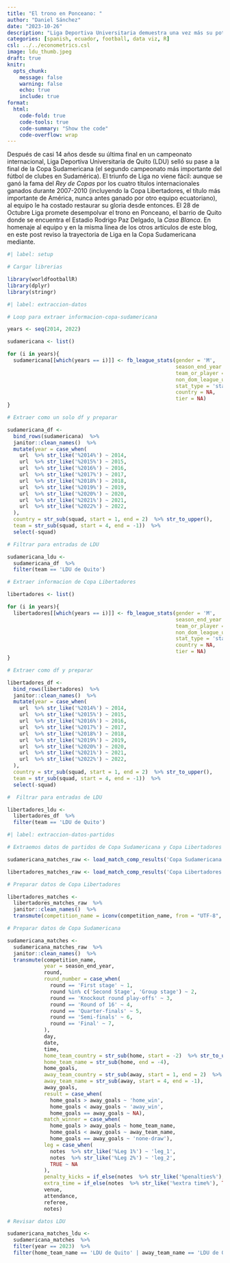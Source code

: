 ```yaml
---
title: "El trono en Ponceano: "
author: "Daniel Sánchez"
date: "2023-10-26"
description: "Liga Deportiva Universitaria demuestra una vez más su potencial internacional pasando a la final de la Copa Sudamericana 2023. En este post, hago un intento de *football analytics* mediante... Imagen generada con inteligencia artificial."
categories: [spanish, ecuador, football, data viz, R]
csl: ../../econometrics.csl
image: ldu_thumb.jpeg
draft: true
knitr:
  opts_chunk: 
    message: false
    warning: false
    echo: true
    include: true
format:
  html:
    code-fold: true
    code-tools: true
    code-summary: "Show the code"
    code-overflow: wrap
---
```


Después de casi 14 años desde su última final en un campeonato internacional, Liga Deportiva Universitaria de Quito (LDU) selló su pase a la final de la Copa Sudamericana (el segundo campeonato más importante del fútbol de clubes en Sudamérica). El triunfo de Liga no viene fácil: aunque se ganó la fama del *Rey de Copas* por los cuatro títulos internacionales ganados durante 2007-2010 (incluyendo la Copa Libertadores, el título más importante de América, nunca antes ganado por otro equipo ecuatoriano), al equipo le ha costado restaurar su gloria desde entonces. El 28 de Octubre Liga promete desempolvar el trono en Ponceano, el barrio de Quito donde se encuentra el Estadio Rodrigo Paz Delgado, la *Casa Blanca*. En homenaje al equipo y en la misma línea de los otros artículos de este blog, en este post reviso la trayectoria de Liga en la Copa Sudamericana mediante.

```r
#| label: setup

# Cargar librerias

library(worldfootballR)
library(dplyr)
library(stringr)

```

```r
#| label: extraccion-datos

# Loop para extraer informacion-copa-sudamericana

years <- seq(2014, 2022)

sudamericana <- list()

for (i in years){
  sudamericana[[which(years == i)]] <- fb_league_stats(gender = 'M',
                                                       season_end_year = i,
                                                       team_or_player = 'team',
                                                       non_dom_league_url = "https://fbref.com/en/comps/205/history/Copa-Sudamericana-Seasons",
                                                       stat_type = 'standard',
                                                       country = NA,
                                                       tier = NA)
}

# Extraer como un solo df y preparar

sudamericana_df <- 
  bind_rows(sudamericana)  %>% 
  janitor::clean_names()  %>% 
  mutate(year = case_when(
    url  %>% str_like('%2014%') ~ 2014,
    url  %>% str_like('%2015%') ~ 2015,
    url  %>% str_like('%2016%') ~ 2016,
    url  %>% str_like('%2017%') ~ 2017,
    url  %>% str_like('%2018%') ~ 2018,
    url  %>% str_like('%2019%') ~ 2019,
    url  %>% str_like('%2020%') ~ 2020,
    url  %>% str_like('%2021%') ~ 2021,
    url  %>% str_like('%2022%') ~ 2022,                                                        
  ),
  country = str_sub(squad, start = 1, end = 2)  %>% str_to_upper(),
  team = str_sub(squad, start = 4, end = -1))  %>% 
  select(-squad)

# Filtrar para entradas de LDU

sudamericana_ldu <-
  sudamericana_df  %>%
  filter(team == 'LDU de Quito')

# Extraer informacion de Copa Libertadores 

libertadores <- list()

for (i in years){
  libertadores[[which(years == i)]] <- fb_league_stats(gender = 'M',
                                                       season_end_year = i,
                                                       team_or_player = 'team',
                                                       non_dom_league_url = "https://fbref.com/en/comps/14/history/Copa-Libertadores-Seasons",
                                                       stat_type = 'standard',
                                                       country = NA,
                                                       tier = NA)
}

# Extraer como df y preparar

libertadores_df <- 
  bind_rows(libertadores)  %>% 
  janitor::clean_names()  %>% 
  mutate(year = case_when(
    url  %>% str_like('%2014%') ~ 2014,
    url  %>% str_like('%2015%') ~ 2015,
    url  %>% str_like('%2016%') ~ 2016,
    url  %>% str_like('%2017%') ~ 2017,
    url  %>% str_like('%2018%') ~ 2018,
    url  %>% str_like('%2019%') ~ 2019,
    url  %>% str_like('%2020%') ~ 2020,
    url  %>% str_like('%2021%') ~ 2021,
    url  %>% str_like('%2022%') ~ 2022,                                                        
  ),
  country = str_sub(squad, start = 1, end = 2)  %>% str_to_upper(),
  team = str_sub(squad, start = 4, end = -1))  %>% 
  select(-squad)

#  Filtrar para entradas de LDU

libertadores_ldu <-
  libertadores_df  %>%
  filter(team == 'LDU de Quito')
```

```r
#| label: extraccion-datos-partidos

# Extraemos datos de partidos de Copa Sudamericana y Copa Libertadores desde 2014

sudamericana_matches_raw <- load_match_comp_results('Copa Sudamericana')

libertadores_matches_raw <- load_match_comp_results('Copa Libertadores de América')

# Preparar datos de Copa Libertadores

libertadores_matches <-
  libertadores_matches_raw  %>% 
  janitor::clean_names()  %>%
  transmute(competition_name = iconv(competition_name, from = "UTF-8", to = "latin1"))

# Preparar datos de Copa Sudamericana

sudamericana_matches <-
  sudamericana_matches_raw  %>% 
  janitor::clean_names()  %>% 
  transmute(competition_name,
            year = season_end_year,
            round,
            round_number = case_when(
              round == 'First stage' ~ 1,
              round %in% c('Second Stage', 'Group stage') ~ 2,
              round == 'Knockout round play-offs' ~ 3,
              round == 'Round of 16' ~ 4,
              round == 'Quarter-finals' ~ 5,
              round == 'Semi-finals' ~ 6,
              round == 'Final' ~ 7,
            ),
            day,
            date,
            time,
            home_team_country = str_sub(home, start = -2)  %>% str_to_upper(),
            home_team_name = str_sub(home, end = -4),
            home_goals,
            away_team_country = str_sub(away, start = 1, end = 2)  %>% str_to_upper(),
            away_team_name = str_sub(away, start = 4, end = -1),
            away_goals,
            result = case_when(
              home_goals > away_goals ~ 'home_win',
              home_goals < away_goals ~ 'away_win',
              home_goals == away_goals ~ NA),
            match_winner = case_when(
              home_goals > away_goals ~ home_team_name,
              home_goals < away_goals ~ away_team_name,
              home_goals == away_goals ~ 'none-draw'),
            leg = case_when(
              notes  %>% str_like('%Leg 1%') ~ 'leg_1',
              notes  %>% str_like('%Leg 2%') ~ 'leg_2',
              TRUE ~ NA
            ),
            penalty_kicks = if_else(notes  %>% str_like('%penalties%'), TRUE, FALSE),
            extra_time = if_else(notes  %>% str_like('%extra time%'), TRUE, FALSE),
            venue,
            attendance,
            referee,
            notes)

# Revisar datos LDU

sudamericana_matches_ldu <-
  sudamericana_matches  %>%
  filter(year == 2023)  %>% 
  filter(home_team_name == 'LDU de Quito' | away_team_name == 'LDU de Quito')

```

